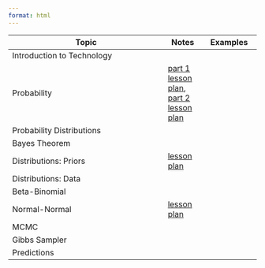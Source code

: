 ```yaml
---
format: html
---
```


| Topic                      | Notes | Examples |
|----------------------------|-------|----------|
| Introduction to Technology |       |          |
| Probability                | [part 1 lesson plan](https://github.com/bayes-thinking/website/blob/main/instructors/1-0-probability-1-lesson-plan.qmd), [part 2 lesson plan](https://github.com/bayes-thinking/website/blob/main/instructors/2-0-probability-2-lesson-plan.qmd) |          |
| Probability Distributions  |       |          |
| Bayes Theorem              |       |          |
| Distributions: Priors      | [lesson plan](https://github.com/bayes-thinking/website/blob/main/instructors/4-0-priors-lesson-plan.qmd) |          |
| Distributions: Data        |       |          |
| Beta-Binomial              |       |          |
| Normal-Normal              | [lesson plan](https://github.com/bayes-thinking/website/blob/main/instructors/7-0-normal-normal-lesson-plan.qmd)      |          |
| MCMC       |       |          |
| Gibbs Sampler       |       |          |
| Predictions                |       |          |
